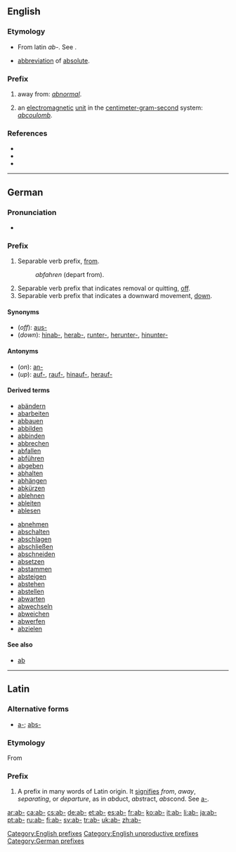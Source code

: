 {{also|Appendix:Variations of "ab"}}
==English==

===Etymology===
* From latin ''ab-''. See {{proto|Indo-European|apo-}}.
* {{physics}} [[abbreviation]] of [[absolute]].

===Prefix===
{{infl|en|prefix|cat=prefixes}}

# {{context|non-productive}} away from: ''[[abnormal]]''.
# {{physics}} an [[electromagnetic]] [[unit]] in the [[centimeter-gram-second]] system: ''[[abcoulomb]]''.

===References===
* {{R:American Heritage 2000|ab-}}
* {{R:Dictionary.com|ab-}}
* {{R:WordNet 2003|ab-}}

[[Category:English prefixes]]
[[Category:English unproductive prefixes]]

----

==German==

===Pronunciation===
* {{IPA|/ʔap/|lang=de}}

===Prefix===
{{infl|de|prefix}}

# Separable verb prefix, [[from]].
#: ''abfahren'' (depart from).
# Separable verb prefix that indicates removal or quitting, [[off]].
# Separable verb prefix that indicates a downward movement, [[down]].

====Synonyms====
* (''off''): [[aus-]]
* (''down''): [[hinab-]], [[herab-]], [[runter-]], [[herunter-]], [[hinunter-]]

====Antonyms====
* (''on''): [[an-]]
* (''up''): [[auf-]], [[rauf-]], [[hinauf-]], [[herauf-]]

====Derived terms====
{{der-top}}
* [[abändern]]
* [[abarbeiten]]
* [[abbauen]]
* [[abbilden]]
* [[abbinden]]
* [[abbrechen]]
* [[abfallen]]
* [[abführen]]
* [[abgeben]]
* [[abhalten]]
* [[abhängen]]
* [[abkürzen]]
* [[ablehnen]]
* [[ableiten]]
* [[ablesen]]
{{der-mid}}
* [[abnehmen]]
* [[abschalten]]
* [[abschlagen]]
* [[abschließen]]
* [[abschneiden]]
* [[absetzen]]
* [[abstammen]]
* [[absteigen]]
* [[abstehen]]
* [[abstellen]]
* [[abwarten]]
* [[abwechseln]]
* [[abweichen]]
* [[abwerfen]]
* [[abzielen]]

{{der-bottom}}

====See also====
* [[ab]]

[[Category:German prefixes]]

----

==Latin==

===Alternative forms===
* [[a-]]; [[abs-]]

===Etymology===
From {{term|ab||lang=la|away from}}

===Prefix===
{{infl|la|prefix}}

# A prefix in many words of Latin origin. It [[signifies]] ''from'', ''away'', ''separating'', or ''departure'', as in ''ab''duct, ''abs''tract, ''abs''cond. See [[a-#Latin|a-]].

[[ar:ab-]]
[[ca:ab-]]
[[cs:ab-]]
[[de:ab-]]
[[et:ab-]]
[[es:ab-]]
[[fr:ab-]]
[[ko:ab-]]
[[it:ab-]]
[[li:ab-]]
[[ja:ab-]]
[[pt:ab-]]
[[ru:ab-]]
[[fi:ab-]]
[[sv:ab-]]
[[tr:ab-]]
[[uk:ab-]]
[[zh:ab-]]